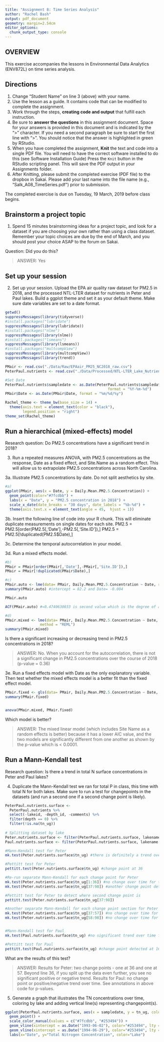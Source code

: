 ```yaml
---
title: "Assignment 8: Time Series Analysis"
author: "Rachel Bash"
output: pdf_document
geometry: margin=2.54cm
editor_options: 
  chunk_output_type: console
---
```


## OVERVIEW

This exercise accompanies the lessons in Environmental Data Analytics (ENV872L) on time series analysis.

## Directions
1. Change "Student Name" on line 3 (above) with your name.
2. Use the lesson as a guide. It contains code that can be modified to complete the assignment.
3. Work through the steps, **creating code and output** that fulfill each instruction.
4. Be sure to **answer the questions** in this assignment document.
Space for your answers is provided in this document and is indicated by the ">" character.
If you need a second paragraph be sure to start the first line with ">".
You should notice that the answer is highlighted in green by RStudio. 
6. When you have completed the assignment, **Knit** the text and code into a single PDF file.
You will need to have the correct software installed to do this (see Software Installation Guide)
Press the `Knit` button in the RStudio scripting panel.
This will save the PDF output in your Assignments folder.
8. After Knitting, please submit the completed exercise (PDF file) to the dropbox in Sakai. Please add your last name into the file name (e.g., "Salk_A08_TimeSeries.pdf") prior to submission.

The completed exercise is due on Tuesday, 19 March, 2019 before class begins.

## Brainstorm a project topic
1. Spend 15 minutes brainstorming ideas for a project topic, and look for a dataset if you are choosing your own rather than using a class dataset. Remember your topic choices are due by the end of March, and you should post your choice ASAP to the forum on Sakai.

Question: Did you do this?

> ANSWER: Yes

## Set up your session 
2. Set up your session. Upload the EPA air quality raw dataset for PM2.5 in 2018, and the processed NTL-LTER dataset for nutrients in Peter and Paul lakes. Build a ggplot theme and set it as your default theme. Make sure date variables are set to a date format.

```r

getwd()
suppressMessages(library(tidyverse))
#install.packages("lubridate")
suppressMessages(library(lubridate))
#install.packages("nlme")
suppressMessages(library(nlme))
#install.packages("lsmeans")
suppressMessages(library(lsmeans))
#install.packages("multcompView")
suppressMessages(library(multcompView))
suppressMessages(library(trend))

PMair <- read.csv("./Data/Raw/EPAair_PM25_NC2018_raw.csv") 
PeterPaul.nutrients <- read.csv("./Data/Processed/NTL-LTER_Lake_Nutrients_PeterPaul_Processed.csv")

#Set Date
PeterPaul.nutrients$sampledate <- as.Date(PeterPaul.nutrients$sampledate, 
                                               format = "%Y-%m-%d")
PMair$Date <- as.Date(PMair$Date, format = "%m/%d/%y")

Rachel_theme <- theme_bw(base_size = 14) +
  theme(axis.text = element_text(color = "black"), 
        legend.position = "right")
theme_set(Rachel_theme)

```


## Run a hierarchical (mixed-effects) model

Research question: Do PM2.5 concentrations have a significant trend in 2018?

3. Run a repeated measures ANOVA, with PM2.5 concentrations as the response, Date as a fixed effect, and Site.Name as a random effect. This will allow us to extrapolate PM2.5 concentrations across North Carolina.

3a. Illustrate PM2.5 concentrations by date. Do not split aesthetics by site.

```r

#a)
ggplot(PMair, aes(x = Date, y = Daily.Mean.PM2.5.Concentration)) +
  geom_point(color="#7fcdbb") +
  labs(x = "Date", y = "PM2.5 concentration in 2018") +
  scale_x_date(date_breaks = "30 days", date_labels = "%b-%d") +
  theme(axis.text.x = element_text(angle = 45,  hjust = 1))

```

3b. Insert the following line of code into your R chunk. This will eliminate duplicate measurements on single dates for each site.
PM2.5 = PM2.5[order(PM2.5[,'Date'],-PM2.5[,'Site.ID']),]
PM2.5 = PM2.5[!duplicated(PM2.5$Date),]

3c. Determine the temporal autocorrelation in your model. 

3d. Run a mixed effects model. 

```r
#b)
PMair = PMair[order(PMair[,'Date'],-PMair[,'Site.ID']),]
PMair = PMair[!duplicated(PMair$Date),]

#c)
PMair.auto <- lme(data= PMair, Daily.Mean.PM2.5.Concentration ~ Date, random = ~1|Site.Name) 
summary(PMair.auto) #intercept = 82.2 and Date= -0.004

PMair.auto

ACF(PMair.auto) #=0.4740630033 is second value which is the degree of autocorrelation at first level

#d)
PMair.mixed <- lme(data= PMair, Daily.Mean.PM2.5.Concentration ~ Date, random = ~1|Site.Name, correlation = corAR1(form = ~ Date|Site.Name, value = 0.474),
                method = "REML")
summary(PMair.mixed)

```

Is there a significant increasing or decreasing trend in PM2.5 concentrations in 2018? 

> ANSWER: No. When you account for the autocorrelation, there is not a significant change in PM2.5 concentrations over the course of 2018 (p-value = 0.36)

3e. Run a fixed effects model with Date as the only explanatory variable. Then test whether the mixed effects model is a better fit than the fixed effect model. 

```r
PMair.fixed <- gls(data= PMair, Daily.Mean.PM2.5.Concentration ~ Date, method = "REML")
summary(PMair.fixed)


anova(PMair.mixed, PMair.fixed)


```


Which model is better?

> ANSWER: The mixed linear model (which includes Site Name as a random effects is better) because it has a lower AIC value, and the two models are significantly different from one another as shown by the p-value which is < 0.0001.


## Run a Mann-Kendall test

Research question: Is there a trend in total N surface concentrations in Peter and Paul lakes? 

4. Duplicate the Mann-Kendall test we ran for total P in class, this time with total N for both lakes. Make sure to run a test for changepoints in the datasets (and run a second one if a second change point is likely). 

```r
PeterPaul.nutrients.surface <- 
  PeterPaul.nutrients %>%
  select(-lakeid, -depth_id, -comments) %>%
  filter(depth == 0) %>%
  filter(!is.na(tn_ug))
  
# Splitting dataset by lake
Peter.nutrients.surface <- filter(PeterPaul.nutrients.surface, lakename == "Peter Lake")
Paul.nutrients.surface <- filter(PeterPaul.nutrients.surface, lakename == "Paul Lake")

#Mann-Kendall test for Peter
mk.test(Peter.nutrients.surface$tn_ug) #there is definitely a trend over time (p-value < 0.0001)

#Pettitt test for Peter
pettitt.test(Peter.nutrients.surface$tn_ug) #change point at 36

#Re-run separate Mann-Kendall for each change point for Peter
mk.test(Peter.nutrients.surface$tn_ug[1:36]) #no change over time for this section
mk.test(Peter.nutrients.surface$tn_ug[37:98]) #another change point detected within this section because p-value is significant and z-value is positive, run pettitt test again

#Pettitt test for Peter to detect where second change point is
pettitt.test(Peter.nutrients.surface$tn_ug[37:98])

#Another separate Mann-Kendall for each change point section for Peter
mk.test(Peter.nutrients.surface$tn_ug[37:57]) #no change over time for this section
mk.test(Peter.nutrients.surface$tn_ug[58:98]) #no change over time for this section



```


```r
#Mann-Kendall test for Paul
mk.test(Paul.nutrients.surface$tn_ug) #no significant trend over time for Paul lake (p-value = 0.73)

#Pettitt test for Paul
pettitt.test(Paul.nutrients.surface$tn_ug) #change point detected at 16 but result is not significant, as expected (p-value = 0.096)


```


What are the results of this test?

> ANSWER: Results for Peter: two change points - one at 36 and one at 57. Beyond line 36, if you split up the data even further, you see no significant positive or negative trend. Results for Paul: no change point or positive/negative trend over time. See annotations in above code for p-values.

5. Generate a graph that illustrates the TN concentrations over time, coloring by lake and adding vertical line(s) representing changepoint(s).

```r
ggplot(PeterPaul.nutrients.surface, aes(x = sampledate, y = tn_ug, color = lakename)) +
  geom_point() +
  scale_color_manual(values = c("#7fcdbb", "#253494")) +
  geom_vline(xintercept = as.Date("1993-06-02"), color="#253494", lty = 2) +
  geom_vline(xintercept = as.Date("1994-06-29"), color="#253494", lty = 2) +
  labs(x="Date", y="Total Nitrogen Concentration", color="Lake")
  


```


